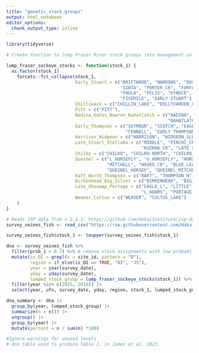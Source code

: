 ```yaml
---
title: "genetic_stock_groups"
output: html_notebook
editor_options: 
  chunk_output_type: inline
---
```


```r
library(tidyverse)

# Create function to lump Fraser River stock groups into management units based on Table 3 in https://www.psc.org/download/32/frp-annual-reports/14360/2020-frp-annual-report.pdf

lump_fraser_sockeye_stocks <- function(stock_1) {
  as.factor(stock_1)
    forcats::fct_collapse(stock_1,
                          Early_Stuart = c("DRIFTWOOD", "NARROWS", "DUST", "BIVOUAC", "ROSSETTE",
                                           "SINTA", "PORTER_CR", "FORFAR", "BLACKWATER", "GLUSKIE",
                                           "PAULA", "FELIX", "KYNOCK", "HUDSON_BAY", "SANDPOINT",
                                           "FIVEMILE", "EARLY STUART"),
                          Chilliwack = c("CHILLIW_LAKE", "DOLLYVARDEN_CR"),
                          Pitt = c("PITT"),
                          Nadina_Gates_Bowron_Nahatlatch = c("NADINA", "GATES_CR", "BOWRON",
                                                             "NAHATLATCH"),
                          Early_Thompson = c("SEYMOUR", "SCOTCH", "EAGLE", "U_ADAMS", "CAYENNE",
                                             "FENNELL", "EARLY THOMPSON"),
                          Harrison_Widgeon = c("HARRISON", "WIDGEON_SLOUGH"),
                          Late_Stuart_Stellako = c("MIDDLE", "PINCHI_CR", "TACHIE", "STELLAKO",
                                                   "KUZKWA_CR", "LATE STUART"),
                          Chilko = c("CHILKO", "CHILKO-NORTH", "CHILKO_SOUTH"),
                          Quesnel = c("L_HORSEFLY", "U_HORSEFLY", "HORSEFLY", "MCKINLEY",
                                      "MITCHELL", "WASKO_CR", "BLUE_LEAD_CK", "QUESNEL_DECEPT",
                                      "QUESNEL_HORSEF", "QUESNEL_MITCHE", "ROARING", "QUESNEL"),
                          Raft_North_Thompson = c("RAFT", "THOMPSON_N"),
                          Birkenhead_Big_Silver = c("BIRKENHEAD", "BIG_SILVER"),
                          Late_Shuswap_Portage = c("EAGLE_L", "LITTLE", "L_SHUSWAP", "MIDDLESHUSWAP",
                                                   "L_ADAMS", "PORTAGE_CR", "LATE SHUSWAP", "SHUSWAP"),
                          Weaver_Cultus = c("WEAVER", "CULTUS_LAKE")
    )
}
```

```r

# Reads JSP data from v 1.3.1: https://github.com/HakaiInstitute/jsp-data/releases/tag/v1.3.1
survey_seines_fish <- read_csv("https://raw.githubusercontent.com/HakaiInstitute/jsp-data/2d398b3f906915ba88ed6f5fae3022e2e73082fb/jsp_catch_and_bio_data_complete.csv", guess_max = 20000)

survey_seines_fish$stock_1 <- toupper(survey_seines_fish$stock_1)

dna <- survey_seines_fish %>% 
  filter(prob_1 > 0.7) %>% # remove stock assignments with low probabilities
  mutate(is_DI = grepl(x = site_id, pattern = "D"),
         region = if_else(is_DI == TRUE, "DI", "JS"),
         year = year(survey_date),
         yday = yday(survey_date),
         lumped_stock_group = lump_fraser_sockeye_stocks(stock_1)) %>% 
  filter(year %in% c(2015, 2016)) |> 
  select(year, ufn, survey_date, yday, region, stock_1, lumped_stock_group)

dna_summary <- dna |> 
  group_by(year, lumped_stock_group) |> 
  summarize(n = n()) |> 
  ungroup() |> 
  group_by(year) |> 
  mutate(percent = n / sum(n) *100)

#Ignore warnings for unused levels
# dna table used to produce Table 1. in James et al. 2023.
```

